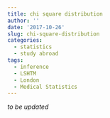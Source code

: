 ```yaml
---
title: chi square distribution
author: ''
date: '2017-10-26'
slug: chi-square-distribution
categories:
  - statistics
  - study abroad
tags:
  - inference
  - LSHTM
  - London
  - Medical Statistics
---
```


_to be updated_
